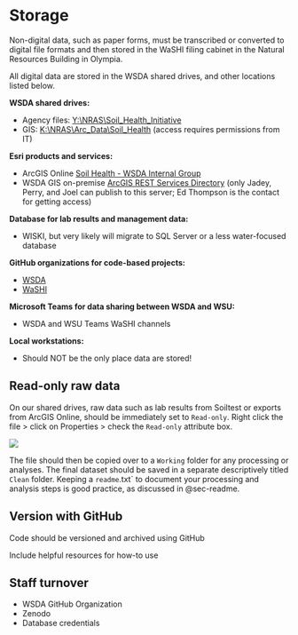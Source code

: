 # Storage {#sec-storage}

Non-digital data, such as paper forms, must be transcribed or converted to digital file formats and then stored in the WaSHI filing cabinet in the Natural Resources Building in Olympia.

All digital data are stored in the WSDA shared drives, and other locations listed below.

**WSDA shared drives:**

-   Agency files: [Y:\\NRAS\\Soil_Health_Initiative](Y:\NRAS\Soil_Health_Initiative)
-   GIS: [K:\\NRAS\\Arc_Data\\Soil_Health](K:\NRAS\Arc_Data\Soil_Health) (access requires permissions from IT)

**Esri products and services:**

-   ArcGIS Online [Soil Health - WSDA Internal Group](https://nras.maps.arcgis.com/home/group.html?id=17a60cfa644c4c60ab622fdd84500f8f#overview)
-   WSDA GIS on-premise [ArcGIS REST Services Directory](https://fortress.wa.gov/agr/gis/wsdagis/rest/services/NRAS) (only Jadey, Perry, and Joel can publish to this server; Ed Thompson is the contact for getting access)

**Database for lab results and management data:**

-   WISKI, but very likely will migrate to SQL Server or a less water-focused database

**GitHub organizations for code-based projects:**

-   [WSDA](https://github.com/WA-Department-of-Agriculture)
-   [WaSHI](https://github.com/WASoilHealth)

**Microsoft Teams for data sharing between WSDA and WSU:**

-   WSDA and WSU Teams WaSHI channels

**Local workstations:**

-   Should NOT be the only place data are stored!

## Read-only raw data {#sec-raw-data}

On our shared drives, raw data such as lab results from Soiltest or exports from ArcGIS Online, should be immediately set to `Read-only`. Right click the file \> click on Properties \> check the `Read-only` attribute box. 

![](images/read-only.png){fig-alt="Screenshot of the above directions to set files to Read-only on a Windows computer."}

The file should then be copied over to a `Working` folder for any processing or analyses. The final dataset should be saved in a separate descriptively titled `Clean` folder. Keeping a `readme`.txt` to document your processing and analysis steps is good practice, as discussed in @sec-readme.

## Version with GitHub

Code should be versioned and archived using GitHub

Include helpful resources for how-to use

## Staff turnover

-   WSDA GitHub Organization
-   Zenodo
-   Database credentials
